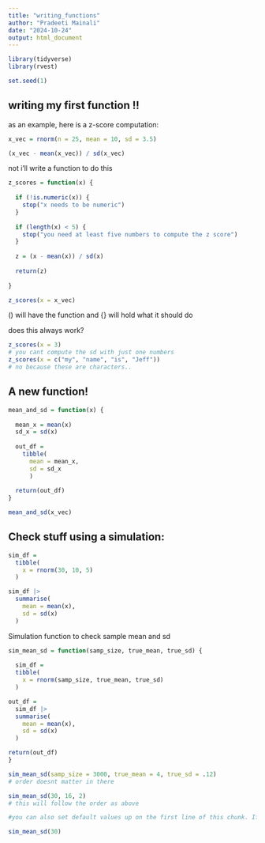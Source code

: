 ```yaml
---
title: "writing_functions"
author: "Pradeeti Mainali"
date: "2024-10-24"
output: html_document
---
```


```r
library(tidyverse)
library(rvest)

set.seed(1)
```

## writing my first function !!

as an example, here is a z-score computation:

```r
x_vec = rnorm(n = 25, mean = 10, sd = 3.5)

(x_vec - mean(x_vec)) / sd(x_vec)
```

not i'll write a function to do this

```r
z_scores = function(x) {
  
  if (!is.numeric(x)) {
    stop("x needs to be numeric")
  }
  
  if (length(x) < 5) {
    stop("you need at least five numbers to compute the z score")
  }
  
  z = (x - mean(x)) / sd(x)
  
  return(z)
  
}

z_scores(x = x_vec)
```

() will have the function and {} will hold what it should do


does this always work?

```r

z_scores(x = 3)
# you cant compute the sd with just one numbers
z_scores(x = c("my", "name", "is", "Jeff"))
# no because these are characters..

```


## A new function!

```r
mean_and_sd = function(x) {
  
  mean_x = mean(x)
  sd_x = sd(x)
  
  out_df = 
    tibble(
      mean = mean_x,
      sd = sd_x
      )
  
  return(out_df)
}

mean_and_sd(x_vec)
```

## Check stuff using a simulation:

```r
sim_df = 
  tibble(
    x = rnorm(30, 10, 5)
  )

sim_df |>
  summarise(
    mean = mean(x),
    sd = sd(x)
  )
```


Simulation function to check sample mean and sd

```r
sim_mean_sd = function(samp_size, true_mean, true_sd) {
  
  sim_df = 
  tibble(
    x = rnorm(samp_size, true_mean, true_sd)
  )

out_df = 
  sim_df |>
  summarise(
    mean = mean(x),
    sd = sd(x)
  )

return(out_df)
}

sim_mean_sd(samp_size = 3000, true_mean = 4, true_sd = .12)
# order doesnt matter in there

sim_mean_sd(30, 16, 2)
# this will follow the order as above

#you can also set default values up on the first line of this chunk. If you do this, the following will work (because it will assume the true mean and sd:

sim_mean_sd(30)

```




